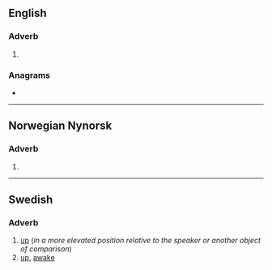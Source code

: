 ==English==

===Adverb===
{{head|en|adverb}}

# {{obsolete spelling of|up|lang=en}}

===Anagrams===
* {{anagrams|en|a=eppu|pupe}}

----

==Norwegian Nynorsk==

===Adverb===
{{head|nn|adverb}}

# {{nn-former|oppe|1938}}

----

==Swedish==

===Adverb===
{{head|sv|adverb}}

# [[up]] (''in a more elevated position relative to the speaker or another object of comparison'')
# [[up]], [[awake]]
